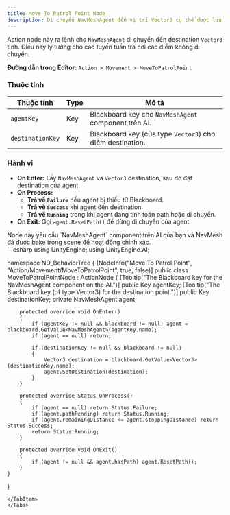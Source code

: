 ```yaml
---
title: Move To Patrol Point Node
description: Di chuyển NavMeshAgent đến vị trí Vector3 cụ thể được lưu trên Blackboard.
---
```


Action node này ra lệnh cho `NavMeshAgent` di chuyển đến destination `Vector3` tĩnh. Điều này lý tưởng cho các tuyến tuần tra nơi các điểm không di chuyển.

**Đường dẫn trong Editor:** `Action > Movement > MoveToPatrolPoint`

### Thuộc tính

| Thuộc tính       | Type | Mô tả                                                          |
| ---------------- | ---- | --------------------------------------------------------------- |
| `agentKey`       | Key  | Blackboard key cho `NavMeshAgent` component trên AI.            |
| `destinationKey` | Key  | Blackboard key (của type `Vector3`) cho điểm destination.      |

### Hành vi

-   **On Enter:** Lấy `NavMeshAgent` và `Vector3` destination, sau đó đặt destination của agent.
-   **On Process:**
    -   **Trả về `Failure`** nếu agent bị thiếu từ Blackboard.
    -   **Trả về `Success`** khi agent đến destination.
    -   **Trả về `Running`** trong khi agent đang tính toán path hoặc di chuyển.
-   **On Exit:** Gọi `agent.ResetPath()` để dừng di chuyển của agent.

<Aside type="caution">
Node này yêu cầu `NavMeshAgent` component trên AI của bạn và NavMesh đã được bake trong scene để hoạt động chính xác.
</Aside>

<Tabs>
<TabItem label="C# Code">
```csharp
using UnityEngine;
using UnityEngine.AI;

namespace ND_BehaviorTree
{
    [NodeInfo("Move To Patrol Point", "Action/Movement/MoveToPatrolPoint", true, false)]
    public class MoveToPatrolPointNode : ActionNode
    {
        [Tooltip("The Blackboard key for the NavMeshAgent component on the AI.")]
        public Key agentKey;
        [Tooltip("The Blackboard key (of type Vector3) for the destination point.")]
        public Key destinationKey;
        private NavMeshAgent agent;

        protected override void OnEnter()
        {
            if (agentKey != null && blackboard != null) agent = blackboard.GetValue<NavMeshAgent>(agentKey.name);
            if (agent == null) return;
            
            if (destinationKey != null && blackboard != null)
            {
                Vector3 destination = blackboard.GetValue<Vector3>(destinationKey.name);
                agent.SetDestination(destination);
            }
        }

        protected override Status OnProcess()
        {
            if (agent == null) return Status.Failure;
            if (agent.pathPending) return Status.Running;
            if (agent.remainingDistance <= agent.stoppingDistance) return Status.Success;
            return Status.Running;
        }

        protected override void OnExit()
        {
            if (agent != null && agent.hasPath) agent.ResetPath();
        }
    }
}
```
</TabItem>
</Tabs>
